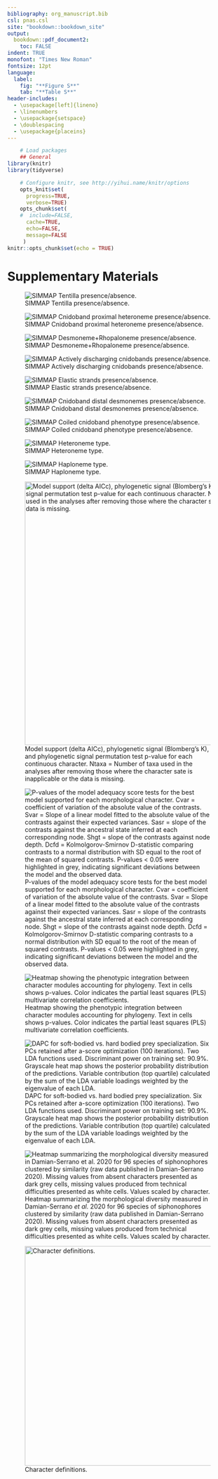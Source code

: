 ```yaml
---
bibliography: org_manuscript.bib
csl: pnas.csl
site: "bookdown::bookdown_site"
output:
  bookdown::pdf_document2:
    toc: FALSE
indent: TRUE
monofont: "Times New Roman"
fontsize: 12pt
language:
  label:
    fig: "**Figure S**"
    tab: "**Table S**"
header-includes:
  - \usepackage[left]{lineno}
  - \linenumbers
  - \usepackage{setspace}
  - \doublespacing
  - \usepackage{placeins}
---
```


```r
	# Load packages
	## General
library(knitr)
library(tidyverse)

	# Configure knitr, see http://yihui.name/knitr/options
	opts_knit$set(
	  progress=TRUE,
	  verbose=TRUE)
	opts_chunk$set(
	#  include=FALSE,
	  cache=TRUE,
	  echo=FALSE,
	  message=FALSE
	 )
knitr::opts_chunk$set(echo = TRUE)

```

# Supplementary Materials {-}
\FloatBarrier

![\label{SIMMAPtentilla} SIMMAP Tentilla presence/absence.](~/tentilla_organismal/IOB-PostReview/raw_figures/SM1_SIMMAPtentilla-01.png)

![\label{SIMMAPproxhet} SIMMAP Cnidoband proximal heteroneme presence/absence.](~/tentilla_organismal/IOB-postreview/raw_figures/PNGs_supp/proxhet_presence.png)

![\label{SIMMAPdesmorhopalo} SIMMAP Desmoneme+Rhopaloneme presence/absence.](~/tentilla_organismal/IOB-postreview/raw_figures/PNGs_supp/desmorhopalo_SIM.png)

![\label{SIMMAPdischarge} SIMMAP Actively discharging cnidobands presence/absence.](~/tentilla_organismal/IOB-postreview/raw_figures/PNGs_supp/discharge_SIM.png)

![\label{SIMMAP_ES} SIMMAP Elastic strands presence/absence.](~/tentilla_organismal/IOB-postreview/raw_figures/PNGs_supp/Elasticstrands_SIM.png)

![\label{SIMMAP_distalDesmo} SIMMAP Cnidoband distal desmonemes presence/absence.](~/tentilla_organismal/IOB-postreview/raw_figures/PNGs_supp/distalDesmo_SIM.png)

![\label{SIMMAP_Coiled} SIMMAP Coiled cnidoband phenotype presence/absence.](~/tentilla_organismal/IOB-postreview/raw_figures/PNGs_supp/Coiled_Sim.png)

![\label{SIMMAP_HetType} SIMMAP Heteroneme type.](~/tentilla_organismal/IOB-postreview/raw_figures/SM8_heterotype_SIMMAP-01.png)

![\label{SIMMAP_HapType} SIMMAP Haploneme type.](~/tentilla_organismal/IOB-postreview/raw_figures/SM9_haplotype_SIMMAP-01.png)

![\label{ModelSupport} Model support (delta AICc), phylogenetic signal (Blomberg’s K), and phylogenetic signal permutation test p-value for each continuous character. Ntaxa = Number of taxa used in the analyses after removing those where the character sate is inapplicable or the data is missing.](~/tentilla_organismal/IOB-postreview/raw_figures/PNGs_supp/modelSupport.png){height=600px}

![\label{ModelAdequacy} P-values of the model adequacy score tests for the best model supported for each morphological character. Cvar = coefficient of variation of the absolute value of the contrasts. Svar = Slope of a linear model fitted to the absolute value of the contrasts against their expected variances. Sasr = slope of the contrasts against the ancestral state inferred at each corresponding node. Shgt = slope of the contrasts against node depth. Dcfd = Kolmolgorov-Smirnov D-statistic comparing contrasts to a normal distribution with SD equal to the root of the mean of squared contrasts. P-values < 0.05 were highlighted in grey, indicating significant deviations between the model and the observed data.  ](~/tentilla_organismal/IOB-postreview/raw_figures/PNGs_supp/modelAdequacy.png)

![\label{ph.int} Heatmap showing the phenotypic integration between character modules accounting for phylogeny. Text in cells shows p-values. Color indicates the partial least squares (PLS) multivariate correlation coefficients. ](~/tentilla_organismal/figures/phint.png)

![\label{DAPCsofthard} DAPC for soft-bodied vs. hard bodied prey specialization. Six PCs retained after a-score optimization (100 iterations). Two LDA functions used. Discriminant power on training set: 90.9%. Grayscale heat map shows the posterior probability distribution of the predictions. Variable contribution (top quartile) calculated by the sum of the LDA variable loadings weighted by the eigenvalue of each LDA.](~/tentilla_organismal/IOB-postreview/raw_figures/PNGs_supp/DAPC_softhard.png)

![\label{figure3} Heatmap summarizing the morphological diversity measured in Damian-Serrano *et al.* 2020 for 96 species of siphonophores clustered by similarity (raw data published in Damian-Serrano 2020). Missing values from absent characters presented as dark grey cells, missing values produced from technical difficulties presented as white cells. Values scaled by character.](~/tentilla_organismal/figures/figure3.jpg)

![\label{appendix2} Character definitions. ](~/tentilla_organismal/IOB-postreview/raw_figures/PNGs_supp/character_def.png){height=500px}


